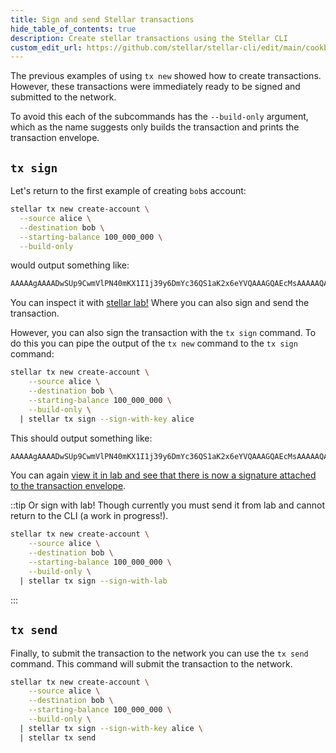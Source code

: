 ```yaml
---
title: Sign and send Stellar transactions
hide_table_of_contents: true
description: Create stellar transactions using the Stellar CLI
custom_edit_url: https://github.com/stellar/stellar-cli/edit/main/cookbook/tx-sign.mdx
---
```


The previous examples of using `tx new` showed how to create transactions. However, these transactions were immediately ready to be signed and submitted to the network.

To avoid this each of the subcommands has the `--build-only` argument, which as the name suggests only builds the transaction and prints the transaction envelope.

## `tx sign`

Let's return to the first example of creating `bob`s account:

  ```sh
stellar tx new create-account \
    --source alice \
    --destination bob \
    --starting-balance 100_000_000 \
    --build-only
  ```
  would output something like:

```sh
AAAAAgAAAADwSUp9CwmVlPN40mKX1I1j39y6DmYc36QS1aK2x6eYVQAAAGQAEcMsAAAAAQAAAAAAAAAAAAAAAQAAAAAAAAAAAAAAACTMkzn1TwPo8SIhnKvnyuv9K2/aWjpX9NTYfyiA7vXaAAAAAAX14QAAAAAAAAAAAA==
```

You can inspect it with [stellar lab!](https://lab.stellar.org/xdr/view?$=network$id=testnet&label=Testnet&horizonUrl=https:////horizon-testnet.stellar.org&rpcUrl=https:////soroban-testnet.stellar.org&passphrase=Test%20SDF%20Network%20/;%20September%202015;&xdr$blob=AAAAAgAAAADwSUp9CwmVlPN40mKX1I1j39y6DmYc36QS1aK2x6eYVQAAAGQAEcMsAAAAAQAAAAAAAAAAAAAAAQAAAAAAAAAAAAAAACTMkzn1TwPo8SIhnKvnyuv9K2//aWjpX9NTYfyiA7vXaAAAAAAX14QAAAAAAAAAAAA==;;) Where you can also sign and send the transaction.

However, you can also sign the transaction with the `tx sign` command. To do this you can pipe the output of the `tx new` command to the `tx sign` command:

```sh
stellar tx new create-account \
    --source alice \
    --destination bob \
    --starting-balance 100_000_000 \
    --build-only \
  | stellar tx sign --sign-with-key alice
```

This should output something like:

```sh
AAAAAgAAAADwSUp9CwmVlPN40mKX1I1j39y6DmYc36QS1aK2x6eYVQAAAGQAEcMsAAAAAQAAAAAAAAAAAAAAAQAAAAAAAAAAAAAAACTMkzn1TwPo8SIhnKvnyuv9K2/aWjpX9NTYfyiA7vXaAAAAAAX14QAAAAAAAAAAAcenmFUAAABA2FCmaY4U8eFtqzJ1iEowvP1mashskYVxlqPjrM4miH0Q+QrF//A/NWflZPYzR+lySNrjJnRad851+4TbCekICw==
```
You can again [view it in lab and see that there is now a signature attached to the transaction envelope](AAAAAgAAAADwSUp9CwmVlPN40mKX1I1j39y6DmYc36QS1aK2x6eYVQAAAGQAEcMsAAAAAQAAAAAAAAAAAAAAAQAAAAAAAAAAAAAAACTMkzn1TwPo8SIhnKvnyuv9K2/aWjpX9NTYfyiA7vXaAAAAAAX14QAAAAAAAAAAAcenmFUAAABA2FCmaY4U8eFtqzJ1iEowvP1mashskYVxlqPjrM4miH0Q+QrF//A/NWflZPYzR+lySNrjJnRad851+4TbCekICw==).

::tip
Or sign with lab! Though currently you must send it from lab and cannot return to the CLI (a work in progress!).
```sh
stellar tx new create-account \
    --source alice \
    --destination bob \
    --starting-balance 100_000_000 \
    --build-only \
  | stellar tx sign --sign-with-lab
```
:::

## `tx send`

Finally, to submit the transaction to the network you can use the `tx send` command. This command will submit the transaction to the network.

```sh
stellar tx new create-account \
    --source alice \
    --destination bob \
    --starting-balance 100_000_000 \
    --build-only \
  | stellar tx sign --sign-with-key alice \
  | stellar tx send
```
